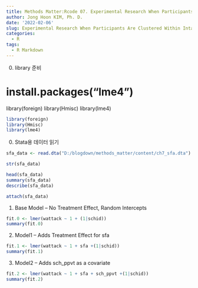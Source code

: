 ```yaml
---
title: Methods Matter:Rcode 07. Experimental Research When Participants Are Clustered Within Intact Groups
author: Jong Hoon KIM, Ph. D.
date: '2022-02-06'
slug: Experimental Research When Participants Are Clustered Within Intact Groups
categories:
  - R
tags:
  - R Markdown
---
```



0. library 준비

# install.packages("lme4")
library(foreign)
library(Hmisc)
library(lme4)

```r

library(foreign)
library(Hmisc)
library(lme4)

```

0. Stata용 데이터 읽기 


```r

sfa_data <- read.dta("D:/blogdown/methods_matter/content/ch7_sfa.dta")

str(sfa_data)

head(sfa_data)
summary(sfa_data)
describe(sfa_data)

attach(sfa_data)

```


1. Base Model -- No Treatment Effect, Random Intercepts

```r

fit.0 <- lmer(wattack ~ 1 + (1|schid))
summary(fit.0)

```

2. Model1 -- Adds Treatment Effect for sfa

```r

fit.1 <- lmer(wattack ~ 1 + sfa +(1|schid))
summary(fit.1)
```

3. Model2 -- Adds sch_ppvt as a covariate

```r

fit.2 <- lmer(wattack ~ 1 + sfa + sch_ppvt +(1|schid))
summary(fit.2)
```
